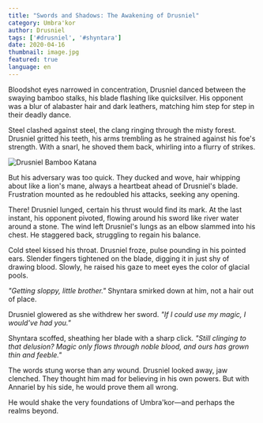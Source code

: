 ```yaml
---
title: "Swords and Shadows: The Awakening of Drusniel"
category: Umbra'kor
author: Drusniel
tags: ['#drusniel', '#shyntara']
date: 2020-04-16
thumbnail: image.jpg
featured: true
language: en
---
```


Bloodshot eyes narrowed in concentration, Drusniel danced between the swaying bamboo stalks, his blade flashing like quicksilver. His opponent was a blur of alabaster hair and dark leathers, matching him step for step in their deadly dance.

Steel clashed against steel, the clang ringing through the misty forest. Drusniel gritted his teeth, his arms trembling as he strained against his foe's strength. With a snarl, he shoved them back, whirling into a flurry of strikes.

![Drusniel Bamboo Katana](https://i.imgur.com/9AyZCiU.png)

But his adversary was too quick. They ducked and wove, hair whipping about like a lion's mane, always a heartbeat ahead of Drusniel's blade. Frustration mounted as he redoubled his attacks, seeking any opening.

There! Drusniel lunged, certain his thrust would find its mark. At the last instant, his opponent pivoted, flowing around his sword like river water around a stone. The wind left Drusniel's lungs as an elbow slammed into his chest. He staggered back, struggling to regain his balance.

Cold steel kissed his throat. Drusniel froze, pulse pounding in his pointed ears. Slender fingers tightened on the blade, digging it in just shy of drawing blood. Slowly, he raised his gaze to meet eyes the color of glacial pools.

*"Getting sloppy, little brother."* Shyntara smirked down at him, not a hair out of place.

Drusniel glowered as she withdrew her sword. *"If I could use my magic, I would've had you."*

Shyntara scoffed, sheathing her blade with a sharp click. *"Still clinging to that delusion? Magic only flows through noble blood, and ours has grown thin and feeble."*

The words stung worse than any wound. Drusniel looked away, jaw clenched. They thought him mad for believing in his own powers. But with Annariel by his side, he would prove them all wrong.

He would shake the very foundations of Umbra'kor—and perhaps the realms beyond.
